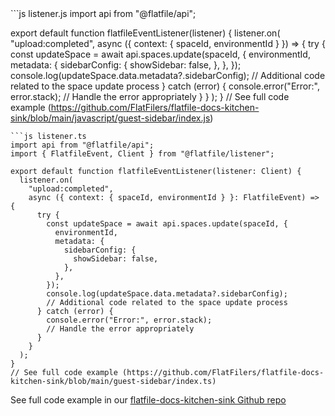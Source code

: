 <CodeGroup>
```js listener.js
import api from "@flatfile/api";

export default function flatfileEventListener(listener) {
  listener.on(
    "upload:completed",
    async ({ context: { spaceId, environmentId } }) => {
      try {
        const updateSpace = await api.spaces.update(spaceId, {
          environmentId,
          metadata: {
            sidebarConfig: {
              showSidebar: false,
            },
          },
        });
        console.log(updateSpace.data.metadata?.sidebarConfig);
        // Additional code related to the space update process
      } catch (error) {
        console.error("Error:", error.stack);
        // Handle the error appropriately
      }
    }
  );
}
// See full code example (https://github.com/FlatFilers/flatfile-docs-kitchen-sink/blob/main/javascript/guest-sidebar/index.js)
```
```js listener.ts
import api from "@flatfile/api";
import { FlatfileEvent, Client } from "@flatfile/listener";

export default function flatfileEventListener(listener: Client) {
  listener.on(
    "upload:completed",
    async ({ context: { spaceId, environmentId } }: FlatfileEvent) => {
      try {
        const updateSpace = await api.spaces.update(spaceId, {
          environmentId,
          metadata: {
            sidebarConfig: {
              showSidebar: false,
            },
          },
        });
        console.log(updateSpace.data.metadata?.sidebarConfig);
        // Additional code related to the space update process
      } catch (error) {
        console.error("Error:", error.stack);
        // Handle the error appropriately
      }
    }
  );
}
// See full code example (https://github.com/FlatFilers/flatfile-docs-kitchen-sink/blob/main/guest-sidebar/index.ts)

```
</CodeGroup>

See full code example in our [flatfile-docs-kitchen-sink Github repo](https://github.com/FlatFilers/flatfile-docs-kitchen-sink/blob/main)

